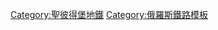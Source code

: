 {{鐵道路線|
| 模板名稱 = 涅瓦-瓦西里島線
| 名稱 = {{spbmetro bull|3|text=3}}
| 代表色 = #009a49
| 背景顏色 = #FFFFFF
| 車站列表 = [[貝戈瓦亞站|貝戈瓦亞]] - [[泽尼特站|泽尼特]] - [[海濱站 (聖彼得堡地鐵)|海濱]] - [[瓦西里島站|瓦西里島]] - [[圈樓站|圈樓]] - [[馬雅科夫斯基站 (聖彼得堡地鐵)|馬雅科夫斯基]] - [[亞歷山大·涅夫斯基廣場I站|亞歷山大·涅夫斯基廣場I]] - [[耶利扎羅夫站|耶利扎羅夫]] - [[羅蒙諾索夫站|羅蒙諾索夫]] - [[無產階級站 (聖彼得堡地鐵)|無產階級]] - [[奧布霍沃站|奧布霍沃]] - [[里巴茨科耶站|里巴茨科耶]]
|註釋=
}}<noinclude>
[[Category:聖彼得堡地鐵]]
[[Category:俄羅斯鐵路模板]]
</noinclude>